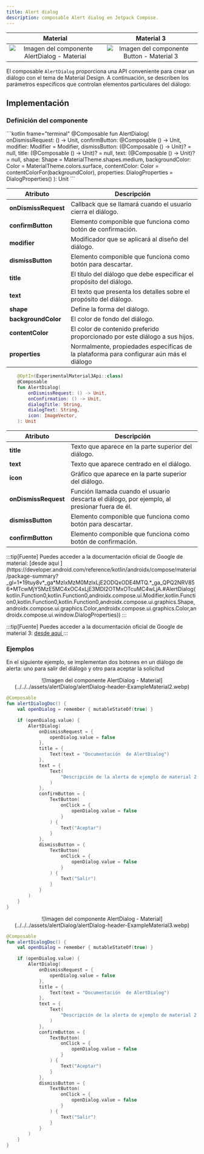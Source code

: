 ```yaml
---
title: Alert dialog
description: composable Alert dialog en Jetpack Compose.
---
```



| Material| Material 3| 
| :----------------: | :------: |
| ![Imagen del componente AlertDialog - Material](../../../assets/alertDialog/alertDialog-header-ExampleMaterial2.webp) | ![Imagen del componente Button - Material 3](../../../assets/alertDialog/alertDialog-header-ExampleMaterial3.webp) | 

El composable `AlertDialog` proporciona una API conveniente para crear un diálogo con el tema de Material Design. A continuación, se describen los parámetros específicos que controlan elementos particulares del diálogo:


## Implementación

### Definición del componente

<Tabs>
<TabItem label="Material">
```kotlin frame="terminal"
    @Composable
    fun AlertDialog(
        onDismissRequest: () -> Unit,
        confirmButton: @Composable () -> Unit,
        modifier: Modifier = Modifier,
        dismissButton: (@Composable () -> Unit)? = null,
        title: (@Composable () -> Unit)? = null,
        text: (@Composable () -> Unit)? = null,
        shape: Shape = MaterialTheme.shapes.medium,
        backgroundColor: Color = MaterialTheme.colors.surface,
        contentColor: Color = contentColorFor(backgroundColor),
        properties: DialogProperties = DialogProperties()
    ): Unit
```

| Atributo             | Descripción                                                                       |
| -------------------- | ---------------------------------------------------------------------------------- |
| **onDismissRequest** | Callback que se llamará cuando el usuario cierra el diálogo.                       |
| **confirmButton** | Elemento componible que funciona como botón de confirmación.                          |
| **modifier**         | Modificador que se aplicará al diseño del diálogo.                                 |
| **dismissButton** | Elemento componible que funciona como botón para descartar.                        |
| **title**            | El título del diálogo que debe especificar el propósito del diálogo.               |
| **text**             | El texto que presenta los detalles sobre el propósito del diálogo.                 |
| **shape**            | Define la forma del diálogo.                                                       |
| **backgroundColor**  | El color de fondo del diálogo.                                                     |
| **contentColor**     | El color de contenido preferido proporcionado por este diálogo a sus hijos.         |
| **properties**       | Normalmente, propiedades específicas de la plataforma para configurar aún más el diálogo  |
</TabItem>

<TabItem label="Material 3">

```kotlin frame="terminal"
    @OptIn(ExperimentalMaterial3Api::class)
    @Composable
    fun AlertDialog(
        onDismissRequest: () -> Unit,
        onConfirmation: () -> Unit,
        dialogTitle: String,
        dialogText: String,
        icon: ImageVector,
    ): Unit
```

| Atributo         | Descripción                                                                       |
| ----------------- | ---------------------------------------------------------------------------------- |
| **title**         | Texto que aparece en la parte superior del diálogo.                               |
| **text**          | Texto que aparece centrado en el diálogo.                                         |
| **icon**          | Gráfico que aparece en la parte superior del diálogo.                              |
| **onDismissRequest** | Función llamada cuando el usuario descarta el diálogo, por ejemplo, al presionar fuera de él. |
| **dismissButton** | Elemento componible que funciona como botón para descartar.                        |
| **confirmButton** | Elemento componible que funciona como botón de confirmación.                       |

</TabItem>

</Tabs>

[comment]: <> (No modifiques el tip)


<Tabs>
<TabItem label="Material">
:::tip[Fuente]
Puedes acceder a la documentación oficial de Google de material:
[desde aquí ](https://developer.android.com/reference/kotlin/androidx/compose/material/package-summary?_gl=1*19tuy8v*_ga*MzIxMzM0MzIxLjE2ODQxODE4MTQ.*_ga_QPQ2NRV856*MTcwMjY5MzE5MC4xOC4xLjE3MDI2OTMxOTcuMC4wLjA.#AlertDialog(kotlin.Function0,kotlin.Function0,androidx.compose.ui.Modifier,kotlin.Function0,kotlin.Function0,kotlin.Function0,androidx.compose.ui.graphics.Shape,androidx.compose.ui.graphics.Color,androidx.compose.ui.graphics.Color,androidx.compose.ui.window.DialogProperties))
:::
</TabItem>
<TabItem label="Material 3">

:::tip[Fuente]
Puedes acceder a la documentación oficial de Google de material 3:
[desde aquí ](https://developer.android.com/jetpack/compose/components/dialog?hl=es-419)
:::

</TabItem>
</Tabs>

### Ejemplos 
En el siguiente ejemplo, se implementan dos botones en un diálogo de alerta: uno para salir del diálogo y otro para aceptar la solicitud

<Tabs>
<TabItem label="Material">

<center>![Imagen del componente AlertDialog - Material](../../../assets/alertDialog/alertDialog-header-ExampleMaterial2.webp)</center>

```kotlin frame="terminal"
@Composable
fun alertDialogDoc() {
    val openDialog = remember { mutableStateOf(true) }

    if (openDialog.value) {
        AlertDialog(
            onDismissRequest = {
                openDialog.value = false
            },
            title = {
                Text(text = "Documentación  de AlertDialog")
            },
            text = {
                Text(
                    "Descripción de la alerta de ejemplo de material 2."
                )
            },
            confirmButton = {
                TextButton(
                    onClick = {
                        openDialog.value = false
                    }
                ) {
                    Text("Aceptar")
                }
            },
            dismissButton = {
                TextButton(
                    onClick = {
                        openDialog.value = false
                    }
                ) {
                    Text("Salir")
                }
            }
        )
    }
}
```

</TabItem>
<TabItem label="Material 3">

<center>![Imagen del componente AlertDialog - Material](../../../assets/alertDialog/alertDialog-header-ExampleMaterial3.webp)</center>

```kotlin frame="terminal"
@Composable
fun alertDialogDoc() {
    val openDialog = remember { mutableStateOf(true) }

    if (openDialog.value) {
        AlertDialog(
            onDismissRequest = {
                openDialog.value = false
            },
            title = {
                Text(text = "Documentación  de AlertDialog")
            },
            text = {
                Text(
                    "Descripción de la alerta de ejemplo de material 2."
                )
            },
            confirmButton = {
                TextButton(
                    onClick = {
                        openDialog.value = false
                    }
                ) {
                    Text("Aceptar")
                }
            },
            dismissButton = {
                TextButton(
                    onClick = {
                        openDialog.value = false
                    }
                ) {
                    Text("Salir")
                }
            }
        )
    }
}
```

</TabItem>
</Tabs>